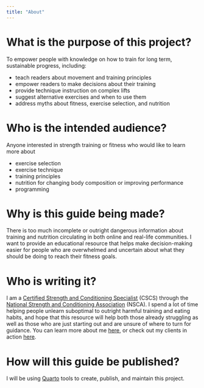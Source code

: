 ```yaml
---
title: "About"
---
```


# What is the purpose of this project?

To empower people with knowledge on how to train for long term, sustainable progress, including:

* teach readers about movement and training principles
* empower readers to make decisions about their training
* provide technique instruction on complex lifts
* suggest alternative exercises and when to use them
* address myths about fitness, exercise selection, and nutrition

# Who is the intended audience?

Anyone interested in strength training or fitness who would like to learn more about

* exercise selection
* exercise technique 
* training principles
* nutrition for changing body composition or improving performance
* programming

# Why is this guide being made?

There is too much incomplete or outright dangerous information about training and nutrition circulating in both online and real-life communities. I want to provide an educational resource that helps make decision-making easier for people who are overwhelmed and uncertain about what they should be doing to reach their fitness goals.

# Who is writing it?

I am a [Certified Strength and Conditioning Specialist](https://www.nsca.com/certification/cscs/) (CSCS) through the [National Strength and Conditioning Association](https://www.nsca.com/) (NSCA). I spend a lot of time helping people unlearn suboptimal to outright harmful training and eating habits, and hope that this resource will help both those already struggling as well as those who are just starting out and are unsure of where to turn for guidance. You can learn more about me [here](https://the3dlifeproject.com/), or check out my clients in action [here](https://www.instagram.com/ilonacscs/?hl=en).

# How will this guide be published?

I will be using [Quarto](https://quarto.org/) tools to create, publish, and maintain this project.
